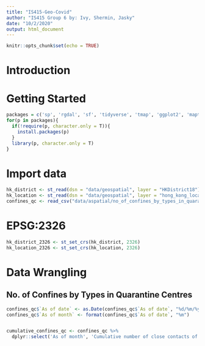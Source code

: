 ```yaml
---
title: "IS415-Geo-Covid"
author: "IS415 Group 6 by: Ivy, Shermin, Jasky"
date: "10/2/2020"
output: html_document
---
```


```r
knitr::opts_chunk$set(echo = TRUE) 
```

# Introduction

# Getting Started
```r
packages = c('sp', 'rgdal', 'sf', 'tidyverse', 'tmap', 'ggplot2', 'maptools', 'raster', 'spatstat', 'dplyr')
for(p in packages){
  if(!require(p, character.only = T)){
    install.packages(p)
  }
  library(p, character.only = T)
}
```

# Import data
```r
hk_district <- st_read(dsn = "data/geospatial", layer = "HKDistrict18")
hk_location <- st_read(dsn = "data/geospatial", layer = "hong_kong_location")
confines_qc <- read_csv("data/aspatial/no_of_confines_by_types_in_quarantine_centres_eng.csv")

```

# EPSG:2326
```r
hk_district_2326 <- st_set_crs(hk_district, 2326)
hk_location_2326 <- st_set_crs(hk_location, 2326)
```

# Data Wrangling

## No. of Confines by Types in Quarantine Centres
```r
confines_qc$`As of date` <- as.Date(confines_qc$`As of date`, "%d/%m/%y")
confines_qc$`As of month` <- format(confines_qc$`As of date`, "%m")


cumulative_confines_qc <- confines_qc %>%
  dplyr::select('As of month', 'Cumulative number of close contacts of confirmed cases', 'Cumulative number of non-close contacts')
  
```

















